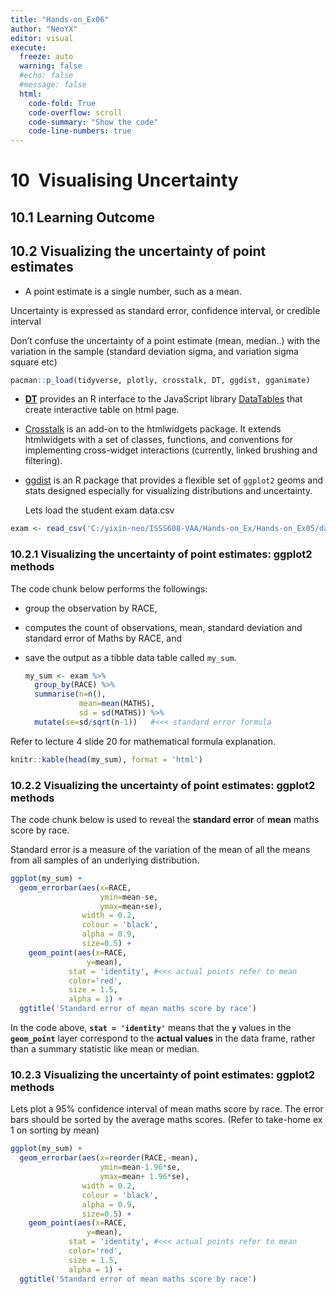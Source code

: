 ```yaml
---
title: "Hands-on_Ex06"
author: "NeoYX"
editor: visual
execute: 
  freeze: auto
  warning: false
  #echo: false
  #message: false
  html:
    code-fold: True
    code-overflow: scroll
    code-summary: "Show the code"
    code-line-numbers: true
---
```


# 10  Visualising Uncertainty

## 10.1 Learning Outcome

## 10.2 Visualizing the uncertainty of point estimates

-   A point estimate is a single number, such as a mean.

Uncertainty is expressed as standard error, confidence interval, or credible interval

::: callout-important
Don't confuse the uncertainty of a point estimate (mean, median..) with the variation in the sample (standard deviation sigma, and variation sigma square etc)
:::

```r
pacman::p_load(tidyverse, plotly, crosstalk, DT, ggdist, gganimate)
```

-   [**DT**](https://rstudio.github.io/DT/) provides an R interface to the JavaScript library [DataTables](https://datatables.net/) that create interactive table on html page.

-   [Crosstalk](https://rstudio.github.io/crosstalk/) is an add-on to the htmlwidgets package. It extends htmlwidgets with a set of classes, functions, and conventions for implementing cross-widget interactions (currently, linked brushing and filtering).

-   [ggdist](https://mjskay.github.io/ggdist/) is an R package that provides a flexible set of `ggplot2` geoms and stats designed especially for visualizing distributions and uncertainty.

    Lets load the student exam data.csv

```r
exam <- read_csv('C:/yixin-neo/ISSS608-VAA/Hands-on_Ex/Hands-on_Ex05/data/Exam_data.csv')
```

### 10.2.1 Visualizing the uncertainty of point estimates: ggplot2 methods

The code chunk below performs the followings:

-   group the observation by RACE,

-   computes the count of observations, mean, standard deviation and standard error of Maths by RACE, and

-   save the output as a tibble data table called `my_sum`.

    ```r
    my_sum <- exam %>% 
      group_by(RACE) %>% 
      summarise(n=n(),
                mean=mean(MATHS),
                sd = sd(MATHS)) %>% 
      mutate(se=sd/sqrt(n-1))   #<<< standard error formula
    ```

Refer to lecture 4 slide 20 for mathematical formula explanation.

```r
knitr::kable(head(my_sum), format = 'html')
```

### 10.2.2 Visualizing the uncertainty of point estimates: ggplot2 methods

The code chunk below is used to reveal the **standard error** of **mean** maths score by race.

::: callout-note
Standard error is a measure of the variation of the mean of all the means from all samples of an underlying distribution.
:::

```r
ggplot(my_sum) +
  geom_errorbar(aes(x=RACE,
                    ymin=mean-se,
                    ymax=mean+se),
                width = 0.2,
                colour = 'black',
                alpha = 0.9,
                size=0.5) +
    geom_point(aes(x=RACE,
                 y=mean),
             stat = 'identity', #<<< actual points refer to mean 
             color='red', 
             size = 1.5,
             alpha = 1) + 
  ggtitle('Standard error of mean maths score by race')
```

::: callout-note
In the code above, **`stat = 'identity'`** means that the **`y`** values in the **`geom_point`** layer correspond to the **actual values** in the data frame, rather than a summary statistic like mean or median.
:::

### 10.2.3 Visualizing the uncertainty of point estimates: **ggplot2** methods

Lets plot a 95% confidence interval of mean maths score by race. The error bars should be sorted by the average maths scores. (Refer to take-home ex 1 on sorting by mean)

```r
ggplot(my_sum) +
  geom_errorbar(aes(x=reorder(RACE,-mean),
                    ymin=mean-1.96*se,
                    ymax=mean+ 1.96*se),
                width = 0.2,
                colour = 'black',
                alpha = 0.9,
                size=0.5) +
    geom_point(aes(x=RACE,
                 y=mean),
             stat = 'identity', #<<< actual points refer to mean 
             color='red', 
             size = 1.5,
             alpha = 1) + 
  ggtitle('Standard error of mean maths score by race')
```
